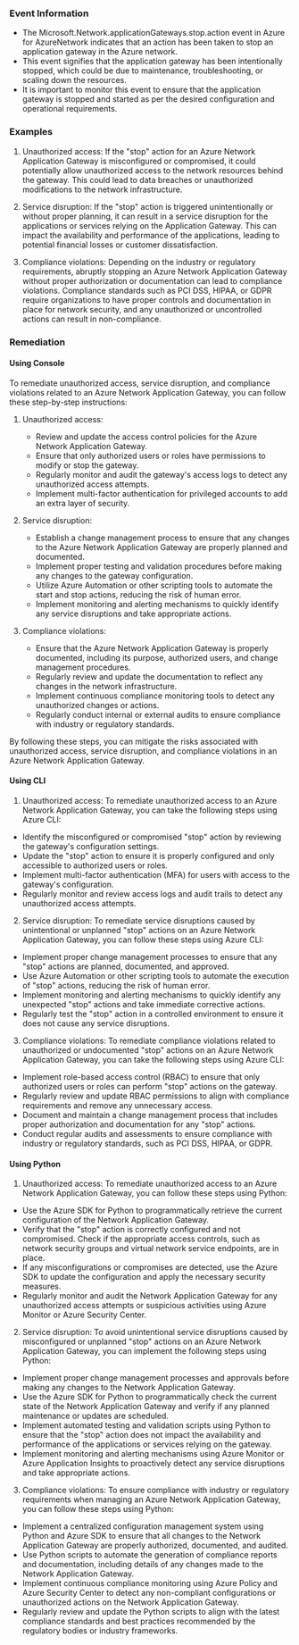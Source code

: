 
### Event Information

- The Microsoft.Network.applicationGateways.stop.action event in Azure for AzureNetwork indicates that an action has been taken to stop an application gateway in the Azure network.
- This event signifies that the application gateway has been intentionally stopped, which could be due to maintenance, troubleshooting, or scaling down the resources.
- It is important to monitor this event to ensure that the application gateway is stopped and started as per the desired configuration and operational requirements.


### Examples

1. Unauthorized access: If the "stop" action for an Azure Network Application Gateway is misconfigured or compromised, it could potentially allow unauthorized access to the network resources behind the gateway. This could lead to data breaches or unauthorized modifications to the network infrastructure.

2. Service disruption: If the "stop" action is triggered unintentionally or without proper planning, it can result in a service disruption for the applications or services relying on the Application Gateway. This can impact the availability and performance of the applications, leading to potential financial losses or customer dissatisfaction.

3. Compliance violations: Depending on the industry or regulatory requirements, abruptly stopping an Azure Network Application Gateway without proper authorization or documentation can lead to compliance violations. Compliance standards such as PCI DSS, HIPAA, or GDPR require organizations to have proper controls and documentation in place for network security, and any unauthorized or uncontrolled actions can result in non-compliance.

### Remediation

#### Using Console

To remediate unauthorized access, service disruption, and compliance violations related to an Azure Network Application Gateway, you can follow these step-by-step instructions:

1. Unauthorized access:
   - Review and update the access control policies for the Azure Network Application Gateway.
   - Ensure that only authorized users or roles have permissions to modify or stop the gateway.
   - Regularly monitor and audit the gateway's access logs to detect any unauthorized access attempts.
   - Implement multi-factor authentication for privileged accounts to add an extra layer of security.

2. Service disruption:
   - Establish a change management process to ensure that any changes to the Azure Network Application Gateway are properly planned and documented.
   - Implement proper testing and validation procedures before making any changes to the gateway configuration.
   - Utilize Azure Automation or other scripting tools to automate the start and stop actions, reducing the risk of human error.
   - Implement monitoring and alerting mechanisms to quickly identify any service disruptions and take appropriate actions.

3. Compliance violations:
   - Ensure that the Azure Network Application Gateway is properly documented, including its purpose, authorized users, and change management procedures.
   - Regularly review and update the documentation to reflect any changes in the network infrastructure.
   - Implement continuous compliance monitoring tools to detect any unauthorized changes or actions.
   - Regularly conduct internal or external audits to ensure compliance with industry or regulatory standards.

By following these steps, you can mitigate the risks associated with unauthorized access, service disruption, and compliance violations in an Azure Network Application Gateway.

#### Using CLI

1. Unauthorized access: To remediate unauthorized access to an Azure Network Application Gateway, you can take the following steps using Azure CLI:

- Identify the misconfigured or compromised "stop" action by reviewing the gateway's configuration settings.
- Update the "stop" action to ensure it is properly configured and only accessible to authorized users or roles.
- Implement multi-factor authentication (MFA) for users with access to the gateway's configuration.
- Regularly monitor and review access logs and audit trails to detect any unauthorized access attempts.

2. Service disruption: To remediate service disruptions caused by unintentional or unplanned "stop" actions on an Azure Network Application Gateway, you can follow these steps using Azure CLI:

- Implement proper change management processes to ensure that any "stop" actions are planned, documented, and approved.
- Use Azure Automation or other scripting tools to automate the execution of "stop" actions, reducing the risk of human error.
- Implement monitoring and alerting mechanisms to quickly identify any unexpected "stop" actions and take immediate corrective actions.
- Regularly test the "stop" action in a controlled environment to ensure it does not cause any service disruptions.

3. Compliance violations: To remediate compliance violations related to unauthorized or undocumented "stop" actions on an Azure Network Application Gateway, you can take the following steps using Azure CLI:

- Implement role-based access control (RBAC) to ensure that only authorized users or roles can perform "stop" actions on the gateway.
- Regularly review and update RBAC permissions to align with compliance requirements and remove any unnecessary access.
- Document and maintain a change management process that includes proper authorization and documentation for any "stop" actions.
- Conduct regular audits and assessments to ensure compliance with industry or regulatory standards, such as PCI DSS, HIPAA, or GDPR.

#### Using Python

1. Unauthorized access: To remediate unauthorized access to an Azure Network Application Gateway, you can follow these steps using Python:

- Use the Azure SDK for Python to programmatically retrieve the current configuration of the Network Application Gateway.
- Verify that the "stop" action is correctly configured and not compromised. Check if the appropriate access controls, such as network security groups and virtual network service endpoints, are in place.
- If any misconfigurations or compromises are detected, use the Azure SDK to update the configuration and apply the necessary security measures.
- Regularly monitor and audit the Network Application Gateway for any unauthorized access attempts or suspicious activities using Azure Monitor or Azure Security Center.

2. Service disruption: To avoid unintentional service disruptions caused by misconfigured or unplanned "stop" actions on an Azure Network Application Gateway, you can implement the following steps using Python:

- Implement proper change management processes and approvals before making any changes to the Network Application Gateway.
- Use the Azure SDK for Python to programmatically check the current state of the Network Application Gateway and verify if any planned maintenance or updates are scheduled.
- Implement automated testing and validation scripts using Python to ensure that the "stop" action does not impact the availability and performance of the applications or services relying on the gateway.
- Implement monitoring and alerting mechanisms using Azure Monitor or Azure Application Insights to proactively detect any service disruptions and take appropriate actions.

3. Compliance violations: To ensure compliance with industry or regulatory requirements when managing an Azure Network Application Gateway, you can follow these steps using Python:

- Implement a centralized configuration management system using Python and Azure SDK to ensure that all changes to the Network Application Gateway are properly authorized, documented, and audited.
- Use Python scripts to automate the generation of compliance reports and documentation, including details of any changes made to the Network Application Gateway.
- Implement continuous compliance monitoring using Azure Policy and Azure Security Center to detect any non-compliant configurations or unauthorized actions on the Network Application Gateway.
- Regularly review and update the Python scripts to align with the latest compliance standards and best practices recommended by the regulatory bodies or industry frameworks.

